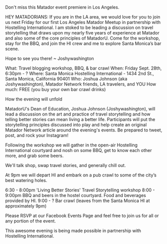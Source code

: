 

Don't miss this Matador event premiere in Los Angeles.

HEY MATADORIANS: If you are in the LA area, we would love for you to join us next Friday for our first Los Angeles Matador Meetup in partnership with Hostelling International.  I am stoked to be leading a discussion on travel storytelling that draws upon my nearly five years of experience at Matador and also some of the core principles of MatadorU. Come for the workshop, stay for the BBQ, and join the HI crew and me to explore Santa Monica’s bar scene. 

Hope to see you there! 
~ Joshywashington

What: Travel blogging workshop, BBQ, & bar crawl
When: Friday Sept. 28th, 6:30pm - ?
Where: Santa Monica Hostelling International - 1434 2nd St., Santa Monica, California 90401
Who: Joshua Johnson (aka Joshywashington), Matador Network friends, LA travelers, and YOU
How much: FREE (you buy your own bar crawl drinks)

How the evening will unfold

MatadorU's Dean of Education, Joshua Johnson (Joshywashington), will lead a discussion on the art and practice of travel storytelling and how telling better stories can mean living a better life.  Participants will put the storytelling principles discussed into play and help create an original Matador Network article around the evening's events. Be prepared to tweet, post, and rock your Instagram!

Following the workshop we will gather in the open-air Hostelling International courtyard and nosh on some BBQ, get to know each other more, and grab some beers. 

We'll talk shop, swap travel stories, and generally chill out.

At 9pm we will depart HI and embark on a pub crawl to some of the city’s best watering holes.

6:30 - 8:00pm 'Living Better Stories' Travel Storytelling workshop
8:00 - 9:00pm BBQ and beers in the hostel courtyard. Food and beverages provided by HI.
9:00 - ? Bar crawl (leaves from the Santa Monica HI at approximately 9pm)

Please RSVP at our Facebook Events Page and feel free to join us for all or any portion of the event.

This awesome evening is being made possible in partnership with Hostelling International. 
